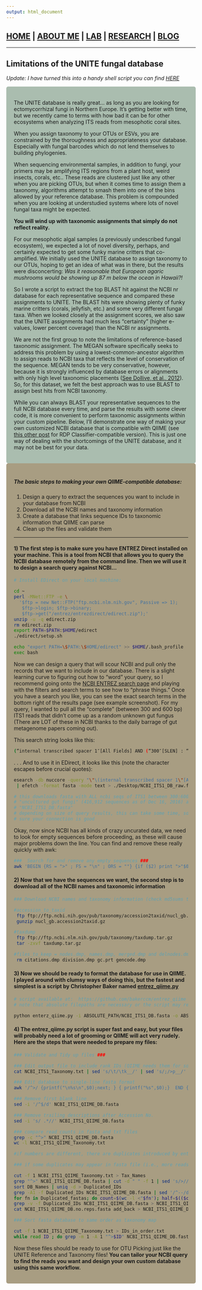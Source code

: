 ```yaml
---
output: html_document
---
```

## [HOME](http://gzahn.github.io/) | [ABOUT ME](http://gzahn.github.io/about-me/) | [LAB](http://gzahn.github.io/lab/) | [RESEARCH](http://gzahn.github.io/pubs-and-pres/) | [BLOG](http://gzahn.github.io/blog-archive/)

___

## Limitations of the UNITE fungal database


*Update:  I have turned this into a handy shell script you can find [HERE](https://raw.githubusercontent.com/gzahn/tools/master/make_qiime_database_from_fasta.sh) *

<style>
div.gray { background-color:#aabdaf; border-radius: 5px; padding: 20px;}
</style>
<div class = "gray">


 
The UNITE database is really great… as long as you are looking for ectomycorrhizal fungi in Northern Europe.
It's getting better with time, but we recently came to terms with how bad it can be for other ecosystems when analyzing ITS reads from mesophotic coral sites. 

When you assign taxonomy to your OTUs or ESVs, you are constrained by the thoroughness and appropriateness your database. Especially with fungal barcodes which do not lend themselves to building phylogenies.

When sequencing environmental samples, in addition to fungi, your primers may be amplifying ITS regions from a plant host, weird insects, corals, etc.. These reads are clustered just like any other when you are picking OTUs, but when it comes time to assign them a taxonomy, algorithms attempt to smash them into one of the bins allowed by your reference database.  This problem is compounded when you are looking at understudied systems where lots of novel fungal taxa might be expected.

**You will wind up with taxonomic assignments that simply do not reflect reality.**

For our mesophotic algal samples (a previously undescribed fungal ecosystem), we expected a lot of novel diversity, perhaps, and certainly expected to get some funky marine critters that co-amplified. We initially used the UNITE database to assign taxonomy to our OTUs, hoping to get an idea of what was in there, but the results were disconcerting: *Was it reasonable that European agaric mushrooms would be showing up 87 m below the ocean in Hawaii?!* 

So I wrote a script to extract the top BLAST hit against the NCBI nr database for each representative sequence and compared these assignments to UNITE.  The BLAST hits were showing plenty of funky marine critters (corals, jellyfish, etc.) and some very different fungal taxa. When we looked closely at the assignment scores, we also saw that the UNITE assignments had much less “certainty” (higher e-values, lower percent coverage) than the NCBI nr assignments.

We are not the first group to note the limitations of reference-based taxonomic assignment.  The MEGAN software specifically seeks to address this problem by using a lowest-common-ancestor algorithm to assign reads to NCBI taxa that reflects the level of conservation of the sequence.  MEGAN tends to be very conservative, however, because it is strongly influenced by database errors or alignments with only high level taxonomic placements ([See Dollive, et al., 2012](https://www.ncbi.nlm.nih.gov/pmc/articles/PMC4053730/)).  So, for this dataset, we felt the best approach was to use BLAST to assign best hits from NCBI taxonomy.

While you can always BLAST your representative sequences to the full NCBI database every time, and parse the results with some clever code, it is more convenient to perform taxonomic assignments within your custom pipeline. Below, I’ll demonstrate one way of making your own customized NCBI database that is compatible with QIIME (see [this other post](http://gzahn.github.io/blog-archive/outgroups-for-rdp-classifier/) for RDP Classifier-compatible version).  This is just one way of dealing with the shortcomings of the UNITE database, and it may not be best for your data.

</div>

<style>
div.blue { background-color:#a89d82; border-radius: 5px; padding: 20px;}
</style>
<div class = "blue">

##### The basic steps to making your own QIIME-compatible database:
1) Design a query to extract the sequences you want to include in your database from NCBI
2) Download all the NCBI names and taxonomy information
3) Create a database that links sequence IDs to taxonomic information that QIIME can parse
4) Clean up the files and validate them

___


#### 1) The first step is to make sure you have ENTREZ Direct installed on your machine.  This is a tool from NCBI that allows you to query the NCBI database remotely from the command line. Then we will use it to design a search query against NCBI...

```bash
# Install EDirect on your local machine:

cd ~
perl -MNet::FTP -e \
  '$ftp = new Net::FTP("ftp.ncbi.nlm.nih.gov", Passive => 1);
   $ftp->login; $ftp->binary;
   $ftp->get("/entrez/entrezdirect/edirect.zip");'
unzip -u -q edirect.zip
rm edirect.zip
export PATH=$PATH:$HOME/edirect
./edirect/setup.sh

echo "export PATH=\$PATH:\$HOME/edirect" >> $HOME/.bash_profile
exec bash
```
 
 
Now we can design a query that will scour NCBI and pull only the records that we want to include in our database.  There is a slight learning curve to figuring out how to “word” your query, so I recommend going onto the [NCBI ENTREZ search page](https://www.ncbi.nlm.nih.gov/gquery/) and playing with the filters and search terms to see how to “phrase things.”  Once you have a search you like, you can see the exact search terms in the bottom right of the results page (see example screenshot). For my query, I wanted to pull all the “complete” (between 300 and 600 bp) ITS1 reads that didn’t come up as a random unknown gut fungus (There are  LOT of these in NCBI thanks to the daily barrage of gut metagenome papers coming out).

This search string looks like this:

```bash
(“internal transcribed spacer 1″[All Fields] AND (“300″[SLEN] : “600”[SLEN])) NOT “uncultured Neocallimastigales”[porgn] NOT “bacteria”[Filter]
```

. . . And to use it in EDirect, it looks like this (note the character escapes before crucial quotes):

```bash
esearch -db nuccore -query "\"\(internal transcribed spacer 1\"[All Fields] AND \(300[SLEN] : 600[SLEN]\)\) NOT \"uncultured Neocallimastigales\"[porgn] NOT \"bacteria\"[Filter]" \
 | efetch -format fasta -mode text > ./Desktop/NCBI_ITS1_DB_raw.fasta

# this downloads fasta with ALL ncbi seqs of ITS1 between 300:600 bp, that aren't bacterial or 
# "uncultured gut fungi" (416,912 sequences as of Dec 16, 2016) and saves them as s fasta text file called 
# "NCBI_ITS1_DB.fasta" 
# depending on size of query results, this can take some time, so be careful about hangups and make 
# sure your connection is good
```

 Okay, now since NCBI has all kinds of crazy uncurated data, we need to look for empty sequences before proceeding, as these will cause major problems down the line.  You can find and remove these really quickly with awk:

```bash

###  Search for and remove any empty sequences ###
awk 'BEGIN {RS = ">" ; FS = "\n" ; ORS = ""} {if ($2) print ">"$0}' NCBI_ITS1_DB_raw.fasta > NCBI_ITS1_DB.fasta
```

#### 2) Now that we have the sequences we want, the second step is to download all of the NCBI names and taxonomic information

```bash

### Download NCBI names and taxonomy information (check md5sums to ensure proper downloads) ###

#accession_to_taxid
 ftp ftp://ftp.ncbi.nih.gov/pub/taxonomy/accession2taxid/nucl_gb.accession2taxid.gz
 gunzip nucl_gb.accession2taxid.gz

#taxdump
 ftp ftp://ftp.ncbi.nlm.nih.gov/pub/taxonomy/taxdump.tar.gz
 tar -zxvf taxdump.tar.gz

#files_to_keep = nodes.dmp, names.dmp, merged.dmp and delnodes.dmp
 rm citations.dmp division.dmp gc.prt gencode.dmp
```

#### 3) Now we should be ready to format the database for use in QIIME. I played around with clumsy ways of doing this, but the fastest and simplest is a script by Christopher Baker named [entrez_qiime.py](https://github.com/bakerccm/entrez_qiime)


```bash

# script available at:  https://github.com/bakerccm/entrez_qiime
# note that absolute filepaths are necessary or the script may return an error

python enterz_qiime.py -i ABSOLUTE_PATH/NCBI_ITS1_DB.fasta -o ABSOLUTE_OUTPUT_PATH/NCBI_ITS1_Taxonomy.txt -r kingdom,phyllum,class,order,family,genus,species
```

#### 4) The entrez_qiime.py script is super fast and easy, but your files will probably need a lot of grooming or QIIME will act very rudely.  Here are the steps that were needed to prepare my files:

 
```bash
### Validate and Tidy up files ###

### Edit output file to include rank IDs (QIIME needs them for some scripts)
cat NCBI_ITS1_Taxonomy.txt | sed 's/\t/\tk__/' | sed 's/;/>p__/' | sed 's/;/>c__/' | sed 's/;/>o__/' | sed 's/;/>f__/' | sed 's/;/>g__/' | sed 's/;/>s__/' | sed 's/>/;/g' > NCBI_ITS1_QIIME_Taxonomy.txt

### Edit database to single-line fasta format
awk '/^>/ {printf("\n%s\n",$0);next; } { printf("%s",$0);}  END {printf("\n");}' < NCBI_ITS1_DB.fasta > NCBI_ITS1_QIIME_DB.fasta

### Remove first blank line
sed -i '/^$/d' NCBI_ITS1_QIIME_DB.fasta

### Remove trailing descriptions after Accession No.
sed -i 's/ .*//' NCBI_ITS1_QIIME_DB.fasta

### compare read counts in fasta and txt files
grep -c "^>" NCBI_ITS1_QIIME_DB.fasta
wc -l NCBI_ITS1_QIIME_Taxonomy.txt

#if numbers are different, there are duplicates introduced by entrez_qiime.py

### if some duplicates may appear in fasta file (i.e., more reads than taxonomy IDs), get lists of Seq/Taxonomy IDs and remove duplicates from fasta file

cut -f 1 NCBI_ITS1_QIIME_Taxonomy.txt > Tax_Names
grep "^>" NCBI_ITS1_QIIME_DB.fasta | cut -d " " -f 1 | sed 's/>//g' > DB_Names
sort DB_Names | uniq -d > Duplicated_IDs
grep -A1 -f Duplicated_IDs NCBI_ITS1_QIIME_DB.fasta | sed '/^--/d' > Duplicated_fastas
for fn in Duplicated_fastas; do count=$(wc -l <"$fn"); half=$(($count/2 )); head -n $half $fn > add_back; done
grep -v -f Duplicated_IDs NCBI_ITS1_QIIME_DB.fasta > NCBI_ITS1_QIIME_DB.no.reps.fasta
cat NCBI_ITS1_QIIME_DB.no.reps.fasta add_back > NCBI_ITS1_QIIME_DB.fasta

### Sort fasta database to same order as taxonomy map

cut -f 1 NCBI_ITS1_QIIME_Taxonomy.txt > IDs_in_order.txt
while read ID ; do grep -m 1 -A 1 "^>$ID" NCBI_ITS1_QIIME_DB.fasta ; done < IDs_in_order.txt > NCBI_ITS1_QIIME_DB.fasta.sorted &  #This will take quite a long time to run
```

Now these files should be ready to use for OTU Picking just like the UNITE Reference and Taxonomy files!
**You can tailor your NCBI query to find the reads you want and design your own custom database using this same workflow.**
</div>